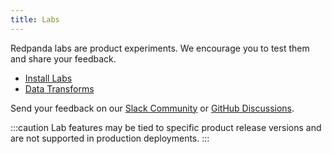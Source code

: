 ```yaml
---
title: Labs
---
```


<head>
    <meta name="title" content="Labs | Redpanda Docs"/>
    <meta name="description" content="Try new features"/>
</head>

Redpanda labs are product experiments. We encourage you to test them and share your feedback. 

- [Install Labs](./install-preview)
- [Data Transforms](./data-transform)

Send your feedback on our [Slack Community](https://redpanda.com/slack) or [GitHub Discussions](https://github.com/vectorizedio/redpanda/discussions).  

:::caution
Lab features may be tied to specific product release versions and are not supported in production deployments.
:::
